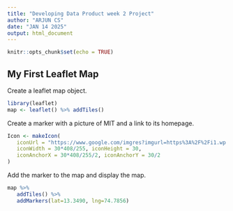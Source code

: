 ```yaml
---
title: "Developing Data Product week 2 Project"
author: "ARJUN CS"
date: "JAN 14 2025"
output: html_document
---
```


```r
knitr::opts_chunk$set(echo = TRUE)
```

## My First Leaflet Map
Create a leaflet map object.
```r
library(leaflet)
map <- leaflet() %>% addTiles()
```

Create a marker with a picture of MIT and a link to its homepage.
```r
Icon <- makeIcon(
   iconUrl = "https://www.google.com/imgres?imgurl=https%3A%2F%2Fi1.wp.com%2Fedupadhai.com%2Fwp-content%2Fuploads%2F2016%2F08%2FManipal-University-ranks-first-among-non-government-universities-in-India.jpg%3Ffit%3D600%252C400%26ssl%3D1&imgrefurl=https%3A%2F%2Fedupadhai.com%2Fmanipal-university%2F&tbnid=r-qm4exI4_AHsM&vet=12ahUKEwj0yOzEypblAhVm53MBHQYeDmwQMygGegUIARD4AQ..i&docid=y0ook43YNh5ZHM&w=600&h=400&q=manipal%20institute%20of%20technology%20manipal&ved=2ahUKEwj0yOzEypblAhVm53MBHQYeDmwQMygGegUIARD4AQ",
   iconWidth = 30*408/255, iconHeight = 30,
   iconAnchorX = 30*408/255/2, iconAnchorY = 30/2
)
```

Add the marker to the map and display the map.
```r

map %>%
   addTiles() %>% 
   addMarkers(lat=13.3490, lng=74.7856)
```
